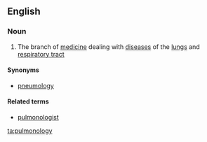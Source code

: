 ==English==

===Noun===
{{wikipedia}}
{{en-noun|-}}

#{{medicine}} The branch of [[medicine]] dealing with [[disease]]s of the [[lungs]] and [[respiratory tract]]

====Synonyms====
* [[pneumology]]

====Related terms====
*[[pulmonologist]]

[[ta:pulmonology]]